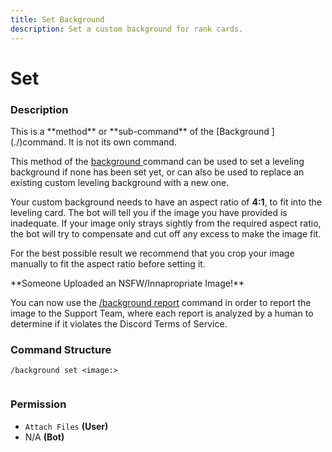 ```yaml
---
title: Set Background
description: Set a custom background for rank cards.
---
```


# Set
### Description

<Callout type="warning">
This is a **method** or **sub-command** of the [Background ](./)command. It is not its own command.
</Callout>

This method of the [background ](./)command can be used to set a leveling background if none has been set yet, or can also be used to replace an existing custom leveling background with a new one.

Your custom background needs to have an aspect ratio of **4:1**, to fit into the leveling card. The bot will tell you if the image you have provided is inadequate. If your image only strays sightly from the required aspect ratio, the bot will try to compensate and cut off any excess to make the image fit.

For the best possible result we recommend that you crop your image manually to fit the aspect ratio before setting it.

<Callout type="warning">
**Someone Uploaded an NSFW/Innapropriate Image!**

You can now use the [/background report](report.md) command in order to report the image to the Support Team, where each report is analyzed by a human to determine if it violates the Discord Terms of Service.
</Callout>

### Command Structure

```
/background set <image:>
```

<figure><img src="https://i.imgur.com/troyBAc.png" alt=""><figcaption></figcaption></figure>

### **Permission**

* `Attach Files` **(User)**
* N/A **(Bot)**
